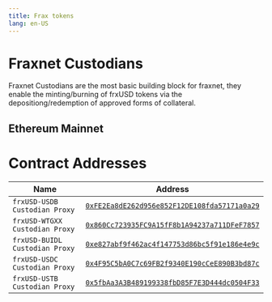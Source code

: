 ```yaml
---
title: Frax tokens
lang: en-US
---
```



# Fraxnet Custodians

Fraxnet Custodians are the most basic building block for fraxnet, they enable the minting/burning of frxUSD tokens via the depositiong/redemption of approved forms of collateral.

## Ethereum Mainnet

# Contract Addresses
| Name                                                      | Address                                                                                                                 |
| --------------------------------------------------------- | ----------------------------------------------------------------------------------------------------------------------- |
| `frxUSD-USDB Custodian Proxy`  | [`0xFE2Ea8dE262d956e852F12DE108fda57171a0a29`](https://etherscan.io/address/0xFE2Ea8dE262d956e852F12DE108fda57171a0a29) |
| `frxUSD-WTGXX Custodian Proxy` | [`0x860Cc723935FC9A15fF8b1A94237a711DFeF7857`](https://etherscan.io/address/0x860Cc723935FC9A15fF8b1A94237a711DFeF7857) |
| `frxUSD-BUIDL Custodian Proxy` | [`0xe827abf9f462ac4f147753d86bc5f91e186e4e9c`](https://etherscan.io/address/0xe827abf9f462ac4f147753d86bc5f91e186e4e9c) |
| `frxUSD-USDC Custodian Proxy`  | [`0x4F95C5bA0C7c69FB2f9340E190cCeE890B3bd87c`](https://etherscan.io/address/0x4F95C5bA0C7c69FB2f9340E190cCeE890B3bd87c) |
| `frxUSD-USTB Custodian Proxy`  | [`0x5fbAa3A3B489199338fbD85F7E3D444dc0504F33`](https://etherscan.io/address/0x5fbAa3A3B489199338fbD85F7E3D444dc0504F33) |
